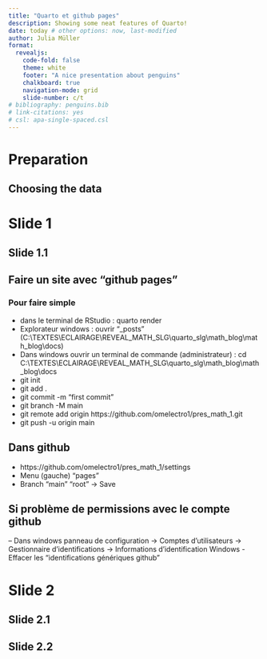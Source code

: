```yaml
---
title: "Quarto et github pages"
description: Showing some neat features of Quarto!
date: today # other options: now, last-modified
author: Julia Müller 
format:
  revealjs:
    code-fold: false
    theme: white
    footer: "A nice presentation about penguins"
    chalkboard: true
    navigation-mode: grid
    slide-number: c/t
# bibliography: penguins.bib
# link-citations: yes
# csl: apa-single-spaced.csl
---
```


# Preparation

## Choosing the data

# Slide 1

## Slide 1.1

## Faire un site avec "github pages" {.scrollable}


### Pour faire simple

- dans le terminal de RStudio : quarto render
- Explorateur windows : ouvrir "_posts" (C:\\TEXTES\\ECLAIRAGE\\REVEAL_MATH_SLG\\quarto_slg\\math_blog\\math_blog\\docs)
- Dans windows ouvrir un terminal de commande (administrateur) : cd C:\\TEXTES\\ECLAIRAGE\\REVEAL_MATH_SLG\\quarto_slg\\math_blog\\math_blog\\docs
- git init
- git add .
- git commit -m "first commit"
- git branch -M main
- git remote add origin https://github.com/omelectro1/pres_math_1.git
- git push -u origin main

## Dans github

- https://github.com/omelectro1/pres_math_1/settings
- Menu (gauche) "pages"
- Branch "main" "root" -> Save

## Si problème de permissions avec le compte github

-- Dans windows panneau de configuration -> Comptes d'utilisateurs -> Gestionnaire d'identifications -> Informations d'identification Windows
- Effacer les "identifications génériques github"

# Slide 2

## Slide 2.1

## Slide 2.2